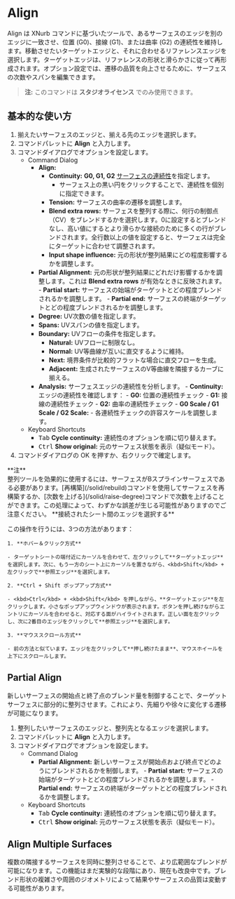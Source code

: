 
# Align

<Reference shortcut="" command="Align" button="" />

Align は XNurb コマンドに基づいたツールで、あるサーフェスのエッジを別のエッジに一致させ、位置 (G0)、接線 (G1)、または曲率 (G2) の連続性を維持します。移動させたいターゲットエッジと、それに合わせるリファレンスエッジを選択します。ターゲットエッジは、リファレンスの形状と滑らかさに従って再形成されます。オプション設定では、遷移の品質を向上させるために、サーフェスの次数やスパンを編集できます。

> **注:** このコマンドは **スタジオライセンス** でのみ使用できます。

## 基本的な使い方

1. 揃えたいサーフェスのエッジと、揃える先のエッジを選択します。
2. コマンドパレットに **Align** と入力します。
3. コマンドダイアログでオプションを設定します。
    - <Kst>Command Dialog</Kst>
        - **Align:**
            - **Continuity:** **G0, G1, G2** [サーフェスの連続性](/cad-essentials/continuity-curve-and-surface)を指定します。
                - サーフェス上の黒い円をクリックすることで、連続性を個別に指定できます。
            - **Tension:** サーフェスの曲率の遷移を調整します。
            - **Blend extra rows:** サーフェスを整列する際に、何行の制御点（CV）をブレンドするかを選択します。0に設定するとブレンドなし、高い値にするとより滑らかな接続のために多くの行がブレンドされます。全行数以上の値を設定すると、サーフェスは完全にターゲットに合わせて調整されます。
            - **Input shape influence:** 元の形状が整列結果にどの程度影響するかを調整します。
        - **Partial Alignment:** 元の形状が整列結果にどれだけ影響するかを調整します。これは **Blend extra rows** が有効なときに反映されます。
                - **Partial start:** サーフェスの始端がターゲットとどの程度ブレンドされるかを調整します。
                - **Partial end:** サーフェスの終端がターゲットとどの程度ブレンドされるかを調整します。
        - **Degree:** UV次数の値を指定します。
        - **Spans:** UVスパンの値を指定します。
        - **Boundary:** UVフローの条件を指定します。
            - **Natural:** UVフローに制限なし。
            - **Normal:** UV等曲線が互いに直交するように維持。
            - **Next:** 境界条件が比較的フラットな場合に直交フローを生成。
            - **Adjacent:** 生成されたサーフェスのV等曲線を隣接するカーブに揃える。
        - **Analysis:** サーフェスエッジの連続性を分析します。
                - **Continuity:** エッジの連続性を確認します：
                    - **G0:** 位置の連続性チェック
                    - **G1:** 接線の連続性チェック
                    - **G2:** 曲率の連続性チェック
                - **G0 Scale / G1 Scale / G2 Scale:** 
                    - 各連続性チェックの許容スケールを調整します。
    - <Kst>Keyboard Shortcuts</Kst>
        - <kbd>Tab</kbd> **Cycle continuity:** 連続性のオプションを順に切り替えます。
        - <kbd>Ctrl</kbd> **Show original:** 元のサーフェス状態を表示（疑似モード）。
4. コマンドダイアログの OK を押すか、右クリックで確定します。

<VideoPlayer fileName="align-1"/>

<Callout emoji="❗">
**注**<br />   
整列ツールを効果的に使用するには、サーフェスがBスプラインサーフェスである必要があります。[再構築](/solid/rebuild)コマンドを使用してサーフェスを再構築するか、[次数を上げる](/solid/raise-degree)コマンドで次数を上げることができます。この処理によって、わずかな誤差が生じる可能性がありますのでご注意ください。

</Callout>

<Callout type="info" emoji="ℹ️">
**接続されたシート間のエッジを選択する**

この操作を行うには、3つの方法があります：

    1. **ホバー＆クリック方式** 
    
    - ターゲットシートの端付近にカーソルを合わせて、左クリックして**ターゲットエッジ**を選択します。次に、もう一方のシート上にカーソルを置きながら、<kbd>Shift</kbd> + 左クリックで**参照エッジ**を選択します。

    2. **Ctrl + Shift ポップアップ方式**

    - <kbd>Ctrl</kbd> + <kbd>Shift</kbd> を押しながら、**ターゲットエッジ**を左クリックします。小さなポップアップウィンドウが表示されます。ボタンを押し続けながらエントリにカーソルを合わせると、対応する面がハイライトされます。正しい面を左クリックし、次に2番目のエッジをクリックして**参照エッジ**を選択します。

    3. **マウススクロール方式**

    - 前の方法と似ています。エッジを左クリックして**押し続けたまま**、マウスホイールを上下にスクロールします。

</Callout>

<VideoPlayer fileName="align-0"/>

## Partial Align

新しいサーフェスの開始点と終了点のブレンド量を制御することで、ターゲットサーフェスに部分的に整列させます。これにより、先細りや徐々に変化する遷移が可能になります。

1. 整列したいサーフェスのエッジと、整列先となるエッジを選択します。
2. コマンドパレットに **Align** と入力します。
3. コマンドダイアログでオプションを設定します。
    - <Kst>Command Dialog</Kst>
        - **Partial Alignment:** 新しいサーフェスが開始点および終点でどのようにブレンドされるかを制御します。
                - **Partial start:** サーフェスの始端がターゲットとどの程度ブレンドされるかを調整します。
                - **Partial end:** サーフェスの終端がターゲットとどの程度ブレンドされるかを調整します。
    - <Kst>Keyboard Shortcuts</Kst>
        - <kbd>Tab</kbd> **Cycle continuity:** 連続性のオプションを順に切り替えます。
        - <kbd>Ctrl</kbd> **Show original:** 元のサーフェス状態を表示（疑似モード）。

<VideoPlayer fileName="align-2"/>

## Align Multiple Surfaces

複数の隣接するサーフェスを同時に整列させることで、より広範囲なブレンドが可能になります。この機能はまだ実験的な段階にあり、現在も改良中です。ブレンド形状の複雑さや周囲のジオメトリによって結果やサーフェスの品質は変動する可能性があります。

<VideoPlayer fileName="align-3"/>